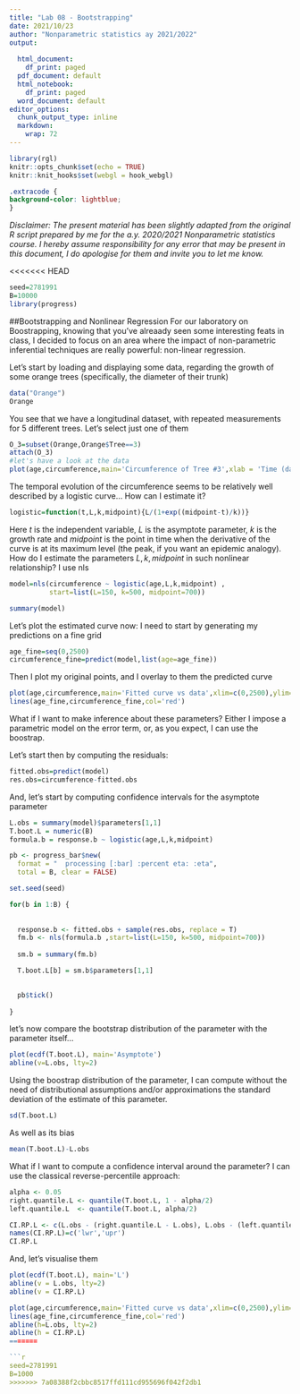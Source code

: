 ```yaml
---
title: "Lab 08 - Bootstrapping"
date: 2021/10/23
author: "Nonparametric statistics ay 2021/2022"
output:
  
  html_document: 
    df_print: paged
  pdf_document: default
  html_notebook: 
    df_print: paged
  word_document: default
editor_options: 
  chunk_output_type: inline
  markdown: 
    wrap: 72
---
```


```r
library(rgl)
knitr::opts_chunk$set(echo = TRUE)
knitr::knit_hooks$set(webgl = hook_webgl)
```

```css
.extracode {
background-color: lightblue;
}
```

*Disclaimer: The present material has been slightly adapted from the original R
script prepared by me for the a.y. 2020/2021
Nonparametric statistics course. I hereby assume responsibility for any error that may
be present in this document, I do apologise for them and invite you to let me know.*

<<<<<<< HEAD
```r

seed=2781991
B=10000
library(progress)
```

##Bootstrapping and Nonlinear Regression
For our laboratory on Boostrapping, knowing that you've alreaady seen some interesting feats in class, I decided to focus on an area where the impact of non-parametric inferential techniques are really powerful: non-linear regression.

Let's start by loading and displaying some data, regarding the growth of some orange trees (specifically, the diameter of their trunk)

```r
data("Orange")
Orange

```
You see that we have a longitudinal dataset, with repeated measurements for 5 different trees. Let's select just one of them

```r
O_3=subset(Orange,Orange$Tree==3)
attach(O_3)
#let's have a look at the data
plot(age,circumference,main='Circumference of Tree #3',xlab = 'Time (days)',ylab = 'Circumference')
```


The temporal evolution of the circumference seems to be relatively well described by a logistic curve... How can I estimate it?

```r
logistic=function(t,L,k,midpoint){L/(1+exp((midpoint-t)/k))}
```

Here $t$ is the independent variable, $L$ is the asymptote parameter, $k$ is the growth rate and $midpoint$ is the point in time when the derivative of the curve is at its maximum level (the peak, if you want an epidemic analogy).
How do I estimate the parameters $L, k,midpoint$ in such nonlinear relationship? I use nls

```r
model=nls(circumference ~ logistic(age,L,k,midpoint) ,
          start=list(L=150, k=500, midpoint=700))

summary(model)
```

Let's plot the estimated curve now: I need to start by generating my predictions on a fine grid

```r
age_fine=seq(0,2500)
circumference_fine=predict(model,list(age=age_fine))
```

Then I plot my original points, and I overlay to them the predicted curve

```r
plot(age,circumference,main='Fitted curve vs data',xlim=c(0,2500),ylim=c(20,200))
lines(age_fine,circumference_fine,col='red')
```

What if I want to make inference about these parameters? Either I impose a parametric model on the error term, or, as you expect, I can use the boostrap.

Let's start then by computing the residuals:

```r
fitted.obs=predict(model)
res.obs=circumference-fitted.obs
```

And, let's start by computing confidence intervals for the asymptote parameter

```r
L.obs = summary(model)$parameters[1,1]
T.boot.L = numeric(B)
formula.b = response.b ~ logistic(age,L,k,midpoint)

pb <- progress_bar$new(
  format = "  processing [:bar] :percent eta: :eta",
  total = B, clear = FALSE)

set.seed(seed)

for(b in 1:B) {
  
  
  response.b <- fitted.obs + sample(res.obs, replace = T)
  fm.b <- nls(formula.b ,start=list(L=150, k=500, midpoint=700))
  
  sm.b = summary(fm.b)

  T.boot.L[b] = sm.b$parameters[1,1]

  
  pb$tick()
  
}

```

let's now compare the bootstrap distribution of the parameter with the parameter itself...

```r
plot(ecdf(T.boot.L), main='Asymptote')
abline(v=L.obs, lty=2)
```

Using the boostrap distribution of the parameter, I can compute without the need of distributional assumptions and/or approximations the standard deviation of the estimate of this parameter.
```r
sd(T.boot.L)
```

As well as its bias
```r
mean(T.boot.L)-L.obs
```

What if I want to compute a confidence interval around the parameter? I can use the classical reverse-percentile approach:

```r
alpha <- 0.05
right.quantile.L <- quantile(T.boot.L, 1 - alpha/2)
left.quantile.L  <- quantile(T.boot.L, alpha/2)

CI.RP.L <- c(L.obs - (right.quantile.L - L.obs), L.obs - (left.quantile.L - L.obs))
names(CI.RP.L)=c('lwr','upr')
CI.RP.L

```

And, let's visualise them


```r
plot(ecdf(T.boot.L), main='L')
abline(v = L.obs, lty=2)
abline(v = CI.RP.L)

plot(age,circumference,main='Fitted curve vs data',xlim=c(0,2500),ylim=c(20,200))
lines(age_fine,circumference_fine,col='red')
abline(h=L.obs, lty=2)
abline(h = CI.RP.L)
=======

```r

seed=2781991
B=1000
>>>>>>> 7a08388f2cbbc8517ffd111cd955696f042f2db1
```


